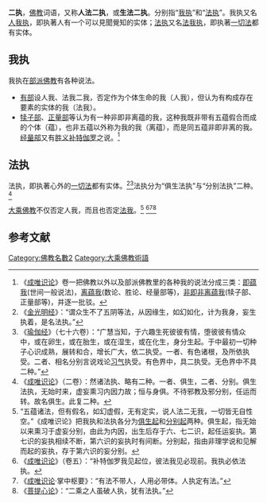 {{佛教}}
'''二执'''，[[佛教|佛教]]词语，又称'''人法二执'''，或'''生法二执'''。分别指“[[我执|我执]]”和“[[法执|法执]]”。我执又名[[人我执|人我执]]，即执著人有一个可以見聞覺知的实体；[[法执|法执]]又名[[法我执|法我执]]，即执著[[一切法|一切法]]都有实体。

== 我执 ==
{{Main|我执}}

我执在[[部派佛教|部派佛教]]有各种说法。

*[[有部|有部]]设人我、法我二我，否定作为个体生命的我（人我），但认为有构成存在要素的实体的我（法我）。
*[[犊子部|犊子部]]、[[正量部|正量部]]等认为有一种非即非离蕴的我，这种我既非带有五蕴假合而成的个体（蕴），也非五蕴以外称为我的我（离蕴），而是同五蕴非即非离的我。[[经量部|经量部]]又有[[胜义|胜义]][[补特伽罗|补特伽罗]]之说。<ref>《[[成唯识论|成唯识论]]》卷一把佛教以外以及部派佛教里的各种我的说法分成三类：[[即蕴我|即蕴我]](世间一般说法)，[[离蕴我|离蕴我]](数论、胜论、经量部等)，[[非即非离蕴我|非即非离蕴我]](犊子部、正量部等)，并逐一批驳。</ref>

== 法执 ==

法执，即执著心外的[[一切法|一切法]]都有实体。<ref>《[[金光明经|金光明经]]》：“谓众生不了五阴等法，从因缘生，如幻如化，计为我身，妄生执着，是名法执。”</ref><ref>《[[瑜伽经|瑜伽经]]》（七十六卷）：“广慧当知，于六趣生死彼彼有情，堕彼彼有情众中，或在卵生，或在胎生，或在湿生，或在化生，身分生起。于中最初一切种子心识成熟，展转和合，增长广大，依二执受。一者、有色诸根，及所依执受。二者、相名分别言说戏论[[习气|习气]]执受。有色界中，具二执受。无色界中不具二种。”</ref>法执分为“俱生法执”与“分别法执”二种。<ref>《[[成唯识论|成唯识论]]》（二卷）：然诸法执、略有二种。一者、俱生，二者、分别。俱生法执，无始时来，虚妄熏习内因力故；恒与身俱。不待邪教及邪分别，任运而转。故名俱生。此复二种。</ref>

[[大乘佛教|大乘佛教]]不仅否定人我，而且也否定[[法我|法我]]。<ref>“五蕴诸法，但有假名，如幻虚假，无有定实，说人法二无我，一切皆无自性空。”《成唯识论》把我执和法执各分为[[俱生起|俱生起]]和[[分别起|分别起]]两种。俱生起，指无始以来熏习于虚妄分别，由此为内因，出生后存于六、七二识，起任运妄执。第七识的妄执相续不断，第六识的妄执时有间断。分别起，指由非理学说和见解而起的妄执，存于第六识的妄分别。</ref> <ref>《[[成唯识论|成唯识论]]》（卷五）：“补特伽罗我见起位，彼法我见必现前。我执必依法执。</ref><ref>《[[成唯识论|成唯识论]]·掌中枢要》：“有法不带人，人用必带体。人执定有法。”</ref><ref>《[[菩提心论|菩提心论]]》：“二乘之人虽破人执，犹有法执。”</ref>

==参考文献==
<div class="references-small">
<references />
</div>


[[Category:佛教名數2|Category:佛教名數2]]
[[Category:大乘佛教術語|Category:大乘佛教術語]]